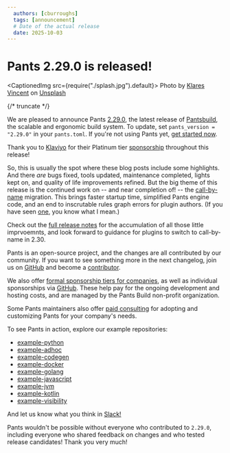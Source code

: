 ```yaml
---
  authors: [cburroughs]
  tags: [announcement]
  # Date of the actual release
  date: 2025-10-03
---
```


# Pants 2.29.0 is released!

<CaptionedImg src={require("./splash.jpg").default}>
  Photo by [Klares Vincent](https://unsplash.com/@byvincentk) on
  [Unsplash](https://unsplash.com/photos/ancient-stone-aqueduct-reflected-in-calm-water-Sbhx-SzSWBw)
</CaptionedImg>

{/* truncate */}

We are pleased to announce Pants [2.29.0](https://github.com/pantsbuild/pants/blob/2.29.x/docs/notes/2.29.x.md), the latest release of [Pantsbuild](https://www.pantsbuild.org/), the scalable and ergonomic build system. To update, set `pants_version = "2.29.0"` in your `pants.toml`. If you're not using Pants yet, [get started now](https://www.pantsbuild.org/2.29/docs/getting-started).

Thank you to [Klaviyo](https://www.klaviyo.com/) for their Platinum tier [sponsorship](https://www.pantsbuild.org/sponsors) throughout this release!

So, this is usually the spot where these blog posts include some highlights. And there _are_ bugs fixed, tools updated, maintenance completed, lights kept on, and quality of life improvements refined. But the big theme of this release is the continued work on -- and near completion of! -- the [call-by-name](https://github.com/pantsbuild/pants/issues/21065) migration. This brings faster startup time, simplified Pants engine code, and an end to inscrutable rules graph errors for plugin authors. (If you have seen [one](https://gist.github.com/cburroughs/beb4054b73c377373f1195f20a6a477d), you know what I mean.)

Check out the [full release notes](https://github.com/pantsbuild/pants/blob/2.29.x/docs/notes/2.29.x.md) for the accumulation of all those little imprvoemnts, and look forward to guidance for plugins to switch to call-by-name in 2.30.

Pants is an open-source project, and the changes are all contributed by our community. If you want to see something more in the next changelog, join us on [GitHub](https://github.com/pantsbuild/pants) and become a [contributor](https://www.pantsbuild.org/stable/docs/contributions).

We also offer [formal sponsorship tiers for companies](https://www.pantsbuild.org/sponsorship), as well as individual sponsorships via [GitHub](https://github.com/sponsors/pantsbuild). These help pay for the ongoing development and hosting costs, and are managed by the Pants Build non-profit organization.

Some Pants maintainers also offer [paid consulting](https://www.pantsbuild.org/spotlight/service-providers) for adopting and customizing Pants for your company's needs.

To see Pants in action, explore our example repositories:

- [example-python](https://github.com/pantsbuild/example-python)
- [example-adhoc](https://github.com/pantsbuild/example-adhoc/)
- [example-codegen](https://github.com/pantsbuild/example-codegen)
- [example-docker](https://github.com/pantsbuild/example-docker)
- [example-golang](https://github.com/pantsbuild/example-golang)
- [example-javascript](https://github.com/pantsbuild/example-javascript)
- [example-jvm](https://github.com/pantsbuild/example-jvm)
- [example-kotlin](https://github.com/pantsbuild/example-kotlin)
- [example-visibility](https://github.com/pantsbuild/example-visibility)

And let us know what you think in [Slack!](https://www.pantsbuild.org/community/getting-help)

Pants wouldn't be possible without everyone who contributed to `2.29.0`, including everyone who shared feedback on changes and who tested release candidates! Thank you very much!
